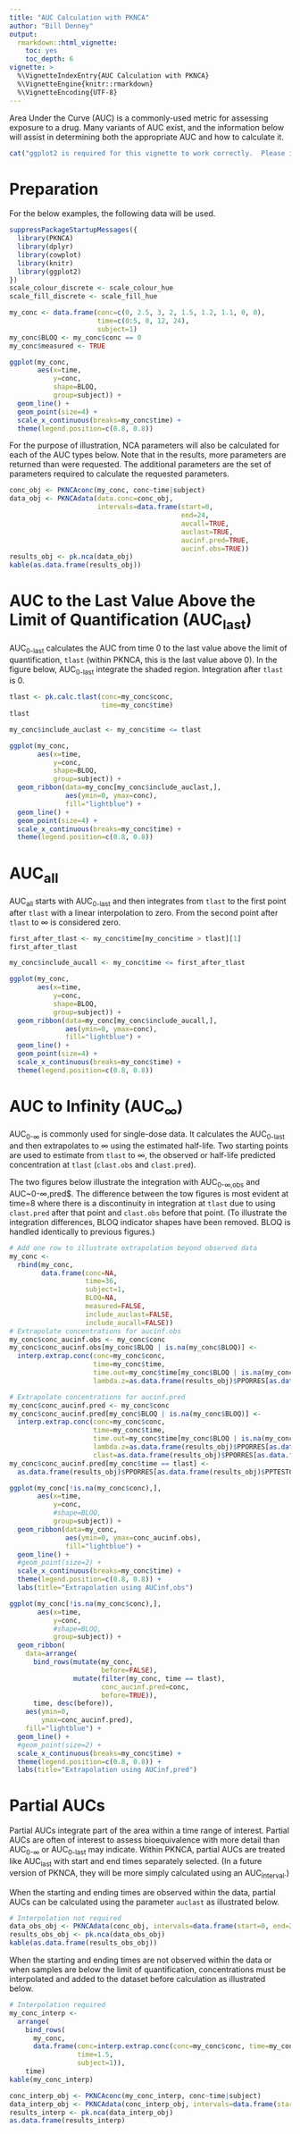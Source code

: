 ---
title: "AUC Calculation with PKNCA"
author: "Bill Denney"
output:
  rmarkdown::html_vignette:
    toc: yes
    toc_depth: 6
vignette: >
  %\VignetteIndexEntry{AUC Calculation with PKNCA}
  %\VignetteEngine{knitr::rmarkdown}
  %\VignetteEncoding{UTF-8}
---

Area Under the Curve (AUC) is a commonly-used metric for assessing exposure to a drug.  Many variants of AUC exist, and the information below will assist in determining both the appropriate AUC and how to calculate it.

```{r check-ggplot, include=!requireNamespace("ggplot2"), results="asis"}
cat("ggplot2 is required for this vignette to work correctly.  Please install the ggplot2 library and retry building the vignette.")
```

# Preparation

For the below examples, the following data will be used.

```{r setup}
suppressPackageStartupMessages({
  library(PKNCA)
  library(dplyr)
  library(cowplot)
  library(knitr)
  library(ggplot2)
})
scale_colour_discrete <- scale_colour_hue
scale_fill_discrete <- scale_fill_hue

my_conc <- data.frame(conc=c(0, 2.5, 3, 2, 1.5, 1.2, 1.1, 0, 0),
                      time=c(0:5, 8, 12, 24),
                      subject=1)
my_conc$BLOQ <- my_conc$conc == 0
my_conc$measured <- TRUE
```
```{r setup-visualization, eval=requireNamespace("ggplot2")}
ggplot(my_conc,
       aes(x=time,
           y=conc,
           shape=BLOQ,
           group=subject)) +
  geom_line() +
  geom_point(size=4) +
  scale_x_continuous(breaks=my_conc$time) +
  theme(legend.position=c(0.8, 0.8))
```

For the purpose of illustration, NCA parameters will also be calculated for each of the AUC types below.  Note that in the results, more parameters are returned than were requested.  The additional parameters are the set of parameters required to calculate the requested parameters.

```{r calc_nca}
conc_obj <- PKNCAconc(my_conc, conc~time|subject)
data_obj <- PKNCAdata(data.conc=conc_obj,
                      intervals=data.frame(start=0,
                                           end=24,
                                           aucall=TRUE,
                                           auclast=TRUE,
                                           aucinf.pred=TRUE,
                                           aucinf.obs=TRUE))
results_obj <- pk.nca(data_obj)
kable(as.data.frame(results_obj))
```

# AUC to the Last Value Above the Limit of Quantification (AUC~last~)

AUC~0-last~ calculates the AUC from time 0 to the last value above the limit of quantification, `tlast` (within PKNCA, this is the last value above 0).  In the figure below, AUC~0-last~ integrate the shaded region.  Integration after `tlast` is 0.

```{r auclast}
tlast <- pk.calc.tlast(conc=my_conc$conc,
                       time=my_conc$time)
tlast

my_conc$include_auclast <- my_conc$time <= tlast
```
```{r auclast-visualization, eval=requireNamespace("ggplot2")}
ggplot(my_conc,
       aes(x=time,
           y=conc,
           shape=BLOQ,
           group=subject)) +
  geom_ribbon(data=my_conc[my_conc$include_auclast,],
              aes(ymin=0, ymax=conc),
              fill="lightblue") +
  geom_line() +
  geom_point(size=4) +
  scale_x_continuous(breaks=my_conc$time) +
  theme(legend.position=c(0.8, 0.8))
```

# AUC~all~

AUC~all~ starts with AUC~0-last~ and then integrates from `tlast` to the first point after `tlast` with a linear interpolation to zero.  From the second point after `tlast` to $\infty$ is considered zero.

```{r aucall}
first_after_tlast <- my_conc$time[my_conc$time > tlast][1]
first_after_tlast

my_conc$include_aucall <- my_conc$time <= first_after_tlast
```
```{r aucall-visualization, eval=requireNamespace("ggplot2")}
ggplot(my_conc,
       aes(x=time,
           y=conc,
           shape=BLOQ,
           group=subject)) +
  geom_ribbon(data=my_conc[my_conc$include_aucall,],
              aes(ymin=0, ymax=conc),
              fill="lightblue") +
  geom_line() +
  geom_point(size=4) +
  scale_x_continuous(breaks=my_conc$time) +
  theme(legend.position=c(0.8, 0.8))
```

# AUC to Infinity (AUC~$\infty$~)

AUC~0-$\infty$~ is commonly used for single-dose data.  It calculates the AUC~0-last~ and then extrapolates to $\infty$ using the estimated half-life.  Two starting points are used to estimate from `tlast` to $\infty$, the observed or half-life predicted concentration at `tlast` (`clast.obs` and `clast.pred`).

The two figures below illustrate the integration with AUC~0-$\infty$,obs~ and AUC~0-$\infty$,pred$.  The difference between the tow figures is most evident at time=8 where there is a discontinuity in integration at `tlast` due to using `clast.pred` after that point and `clast.obs` before that point.  (To illustrate the integration differences, BLOQ indicator shapes have been removed.  BLOQ is handled identically to previous figures.)

```{r aucinf, fig.width=6}
# Add one row to illustrate extrapolation beyond observed data
my_conc <-
  rbind(my_conc,
        data.frame(conc=NA,
                   time=36,
                   subject=1,
                   BLOQ=NA,
                   measured=FALSE,
                   include_auclast=FALSE,
                   include_aucall=FALSE))
# Extrapolate concentrations for aucinf.obs
my_conc$conc_aucinf.obs <- my_conc$conc
my_conc$conc_aucinf.obs[my_conc$BLOQ | is.na(my_conc$BLOQ)] <-
  interp.extrap.conc(conc=my_conc$conc,
                     time=my_conc$time,
                     time.out=my_conc$time[my_conc$BLOQ | is.na(my_conc$BLOQ)],
                     lambda.z=as.data.frame(results_obj)$PPORRES[as.data.frame(results_obj)$PPTESTCD %in% "lambda.z"])

# Extrapolate concentrations for aucinf.pred
my_conc$conc_aucinf.pred <- my_conc$conc
my_conc$conc_aucinf.pred[my_conc$BLOQ | is.na(my_conc$BLOQ)] <-
  interp.extrap.conc(conc=my_conc$conc,
                     time=my_conc$time,
                     time.out=my_conc$time[my_conc$BLOQ | is.na(my_conc$BLOQ)],
                     lambda.z=as.data.frame(results_obj)$PPORRES[as.data.frame(results_obj)$PPTESTCD %in% "lambda.z"],
                     clast=as.data.frame(results_obj)$PPORRES[as.data.frame(results_obj)$PPTESTCD %in% "clast.pred"])
my_conc$conc_aucinf.pred[my_conc$time == tlast] <-
  as.data.frame(results_obj)$PPORRES[as.data.frame(results_obj)$PPTESTCD %in% "clast.pred"]
```
```{r aucinf-visualization, eval=requireNamespace("ggplot2")}
ggplot(my_conc[!is.na(my_conc$conc),],
       aes(x=time,
           y=conc,
           #shape=BLOQ,
           group=subject)) +
  geom_ribbon(data=my_conc,
              aes(ymin=0, ymax=conc_aucinf.obs),
              fill="lightblue") +
  geom_line() +
  #geom_point(size=2) +
  scale_x_continuous(breaks=my_conc$time) +
  theme(legend.position=c(0.8, 0.8)) +
  labs(title="Extrapolation using AUCinf,obs")

ggplot(my_conc[!is.na(my_conc$conc),],
       aes(x=time,
           y=conc,
           #shape=BLOQ,
           group=subject)) +
  geom_ribbon(
    data=arrange(
      bind_rows(mutate(my_conc,
                       before=FALSE),
                mutate(filter(my_conc, time == tlast),
                       conc_aucinf.pred=conc,
                       before=TRUE)),
      time, desc(before)),
    aes(ymin=0,
        ymax=conc_aucinf.pred),
    fill="lightblue") +
  geom_line() +
  #geom_point(size=2) +
  scale_x_continuous(breaks=my_conc$time) +
  theme(legend.position=c(0.8, 0.8)) +
  labs(title="Extrapolation using AUCinf,pred")
```

# Partial AUCs

Partial AUCs integrate part of the area within a time range of interest.  Partial AUCs are often of interest to assess bioequivalence with more detail than AUC~0-$\infty$~ or AUC~0-last~ may indicate.  Within PKNCA, partial AUCs are treated like AUC~last~ with start and end times separately selected.  (In a future version of PKNCA, they will be more simply calculated using an AUC~interval~.)

When the starting and ending times are observed within the data, partial AUCs can be calculated using the parameter `auclast` as illustrated below.

```{r partial_auc_observed}
# Interpolation not required
data_obs_obj <- PKNCAdata(conc_obj, intervals=data.frame(start=0, end=2, auclast=TRUE))
results_obs_obj <- pk.nca(data_obs_obj)
kable(as.data.frame(results_obs_obj))
```

When the starting and ending times are not observed within the data or when samples are below the limit of quantification, concentrations must be interpolated and added to the dataset before calculation as illustrated below.

```{r partial_auc_interpolated}
# Interpolation required
my_conc_interp <-
  arrange(
    bind_rows(
      my_conc,
      data.frame(conc=interp.extrap.conc(conc=my_conc$conc, time=my_conc$time, time.out=1.5),
                 time=1.5,
                 subject=1)),
    time)
kable(my_conc_interp)

conc_interp_obj <- PKNCAconc(my_conc_interp, conc~time|subject)
data_interp_obj <- PKNCAdata(conc_interp_obj, intervals=data.frame(start=0, end=1.5, auclast=TRUE))
results_interp <- pk.nca(data_interp_obj)
as.data.frame(results_interp)
```
